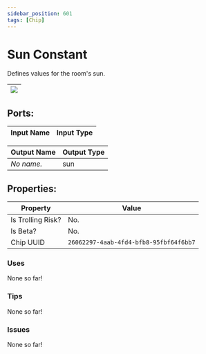 ```yaml
---
sidebar_position: 601
tags: [Chip]
---
```


# Sun Constant


Defines values for the room's sun.

| ![](https://images-ext-2.discordapp.net/external/MPmIaQzlEPmgGWlgi-WxBBXt0Bjv_zWPkg1y1f_sy3s/https/www.recroomcircuits.com/image/circuit/absolute-value?width=206&height=108) |
|-----|

## Ports:

| Input Name | Input Type |
|-----------|-----------|

| Output Name | Output Type |
|-----------|-----------|
| *No name.* | sun |

## Properties:

| Property  | Value |
|-------------------|-----------|
| Is Trolling Risk? | No. |
| Is Beta? | No. |
| Chip UUID | `26062297-4aab-4fd4-bfb8-95fbf64f6bb7` |

### Uses

None so far!

### Tips

None so far!

### Issues

None so far!